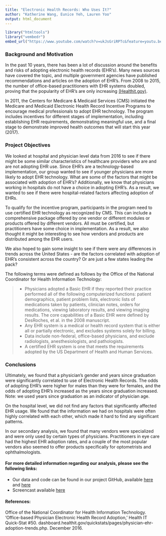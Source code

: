 ```yaml
---
title: "Electronic Health Records: Who Uses It?"
author: "Katherine Wang, Eunice Yeh, Lauren Yoo"
output: html_document
---
```


```r
library("htmltools")
library("vembedr")
embed_url("https://www.youtube.com/watch?v=ukJsGriRPTc&feature=youtu.be")
```



### Background and Motivation

In the past 10 years, there has been a lot of discussion around the benefits and risks of adopting electronic health records (EHR's). Many news sources have covered the topic, and multiple government agencies have published recommendations and articles on the adoption of EHR's. From 2008 to 2015, the number of office-based practitioners with EHR systems doubled, proving that the popularity of EHR's are only increasing [(Healthit.gov)](https://dashboard.healthit.gov/quickstats/pages/physician-ehr-adoption-trends.php).

In 2011, the Centers for Medicare & Medicaid Services (CMS) initiated the Medicare and Medicaid Electronic Health Record Incentive Programs to encourage medical professionals to adopt EHR technology. The program includes incentives for different stages of implementation, including establishing EHR requirements, demonstrating meaningful use, and a final stage to demonstrate improved health outcomes that will start this year (2017).


### Project Objectives

We looked at hospital and physician level data from 2016 to see if there might be some similar characteristics of healthcare providers who are and are not adopting EHR use. Since EHR's are a technology-based implementation, our group wanted to see if younger physicians are more likely to adopt EHR technology. What are some of the factors that might be associated with adoption of EHR's? Additionally, we know that physicians working in hospitals do not have a choice in adopting EHR's. As a result, we wanted to see if there were hospital-related factors affecting adoption of EHRs. 

To qualify for the incentive program, participants in the program need to use certified EHR technology as recognized by CMS. This can include a comprehensive package offered by one vendor or different modules or products offered by different vendors. All must be certified, but practitioners have some choice in implementation. As a result, we also thought it might be interesting to see how vendors and products are distributed among the EHR users.

We also hoped to gain some insight to see if there were any differences in trends across the United States - are the factors correlated with adoption of EHR's consistent across the country? Or are just a few states leading the pack?

The following terms were defined as follows by the Office of the National Coordinator for Health Information Technology:

> * Physicians adopted a Basic EHR if they reported their practice performed all of the following computerized functions: patient demographics, patient problem lists, electronic lists of medications taken by patients, clinician notes, orders for medications, viewing laboratory results, and viewing imaging results. The core capabilities of a Basic EHR were defined by DesRoches, et al. in the 2008 manuscript.
> * Any EHR system is a medical or health record system that is either all or partially electronic, and excludes systems solely for billing.
> * Data include non-federal, office-based physicians, and exclude radiologists, anesthesiologists, and pathologists.
> * A certified EHR system is one that meets the requirements adopted by the US Department of Health and Human Services.


### Conclusions
Ultimately, we found that a physician's gender and years since graduation were significantly correlated to use of Electronic Health Records. The odds of adopting EHR's were higher for males than they were for females, and the odds of adopting EHR's increased as the years since graduation increased. Note: we used years since graduation as an indicator of physician age.

On the hospital level, we did not find any factors that significantly affected EHR usage. We found that the information we had on hospitals were often highly correlated with each other, which made it hard to find any significant patterns.

In our secondary analysis, we found that many vendors were specialized and were only used by certain types of physicians. Practitioners in eye care had the highest EHR adoption rates, and a couple of the most popular vendors also seemed to offer products specifically for optometrists and ophthalmologists. 


#### For more detailed information regarding our analysis, please see the following links:

* Our data and code can be found in our project GitHub, available [here](https://euniceyeh.github.io/EHR-Project/work.html) and [here](https://github.com/euniceyeh/EHR-Project)
* Screencast available [here](https://www.youtube.com/watch?v=ukJsGriRPTc&feature=youtu.be) 

#### References:

Office of the National Coordinator for Health Information Technology. 'Office-based Physician Electronic Health Record Adoption,' Health IT Quick-Stat #50. dashboard.healthit.gov/quickstats/pages/physician-ehr-adoption-trends.php. December 2016.
